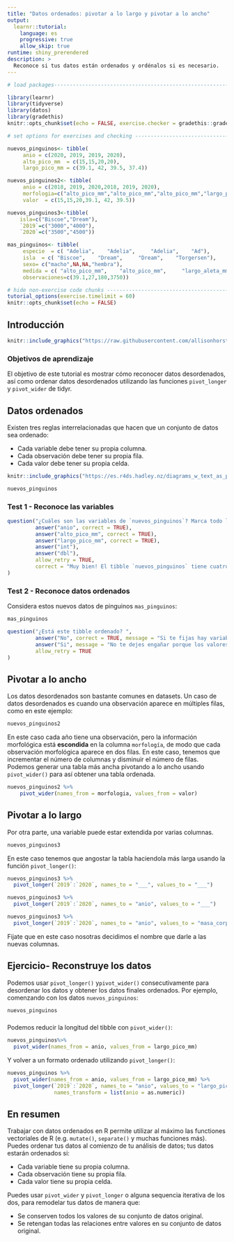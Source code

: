 ```yaml
---
title: "Datos ordenados: pivotar a lo largo y pivotar a lo ancho"
output: 
  learnr::tutorial:
    language: es
    progressive: true
    allow_skip: true
runtime: shiny_prerendered
description: >
  Reconoce si tus datos están ordenados y ordénalos si es necesario.
---
```


<!-- Add JavaScript code for making the exercise code larger -->
<script language="JavaScript" src="js/exercise-font-size.js"></script>

```r
# load packages-----------------------------------------------------------------

library(learnr)
library(tidyverse)
library(datos)
library(gradethis)
knitr::opts_chunk$set(echo = FALSE, exercise.checker = gradethis::grade_learnr)

# set options for exercises and checking ---------------------------------------

nuevos_pinguinos<- tibble(
     anio = c(2020, 2019, 2019, 2020),
     alto_pico_mm  = c(15,15,20,20),
     largo_pico_mm = c(39.1, 42, 39.5, 37.4))

nuevos_pinguinos2<- tibble(
     anio = c(2018, 2019, 2020,2018, 2019, 2020),
     morfologia=c("alto_pico_mm","alto_pico_mm","alto_pico_mm","largo_pico_mm","largo_pico_mm","largo_pico_mm"),
     valor  = c(15,15,20,39.1, 42, 39.5))

nuevos_pinguinos3<-tibble(
    isla=c("Biscoe","Dream"),
    `2019`=c("3000","4000"),
    `2020`=c("3500","4500"))

mas_pinguinos<- tibble(
     especie  = c( "Adelia",    "Adelia",     "Adelia",    "Ad"),
     isla  = c( "Biscoe",    "Dream",     "Dream",    "Torgersen"),
     sexo= c("macho",NA,NA,"hembra"),
     medida = c( "alto_pico_mm",    "alto_pico_mm",     "largo_aleta_mm",    "masa_corporal_g"),
     observaciones=c(39.1,27,180,3750))

# hide non-exercise code chunks ------------------------------------------------
tutorial_options(exercise.timelimit = 60)
knitr::opts_chunk$set(echo = FALSE)
```

## Introducción

```r
knitr::include_graphics("https://raw.githubusercontent.com/allisonhorst/palmerpenguins/master/man/figures/lter_penguins.png")
```

### Objetivos de aprendizaje

El objetivo de este tutorial es mostrar cómo reconocer datos desordenados, así como ordenar datos desordenados utilizando las funciones `pivot_longer` y `pivot_wider` de tidyr.

## Datos ordenados 

Existen tres reglas interrelacionadas que hacen que un conjunto de datos sea ordenado:

- Cada variable debe tener su propia columna.
- Cada observación debe tener su propia fila.
- Cada valor debe tener su propia celda.

```r
knitr::include_graphics("https://es.r4ds.hadley.nz/diagrams_w_text_as_path/es/tidy-1.svg")
```

```r
nuevos_pinguinos
```

### Test 1 - Reconoce las variables

```r
question("¿Cuáles son las variables de `nuevos_pinguinos`? Marca todo lo que corresponda.",
         answer("anio", correct = TRUE),
         answer("alto_pico_mm", correct = TRUE),
         answer("largo_pico_mm", correct = TRUE),
         answer("int"),
         answer("dbl"),
         allow_retry = TRUE, 
         correct = "Muy bien! El tibble `nuevos_pinguinos` tiene cuatro observaciones medidas con tres variables: anio, alto_pico_mm, largo_pico_mm."
)
```
### Test 2 - Reconoce datos ordenados

Considera estos nuevos datos de pinguinos `mas_pinguinos`:

```r
mas_pinguinos
```

```r
question("¿Está este tibble ordenado? ",
         answer("No", correct = TRUE, message = "Si te fijas hay variables distintas en una misma columna (medida)."),
         answer("Si", message = "No te dejes engañar porque los valores esten en la columna `observaciones` y las variables enten en la columna `medida`. Fíjate en la columna medida, ¿tiene mas de una variable?"),
         allow_retry = TRUE
)
```

## Pivotar a lo ancho

Los datos desordenados son bastante comunes en datasets. Un caso de datos desordenados es cuando una observación aparece en múltiples filas, como en este ejemplo:

```r
nuevos_pinguinos2
```
En este caso cada año tiene una observación, pero la información morfológica está __escondida__ en la columna `morfología`, de modo que cada observación morfológica aparece en dos filas. En este caso, tenemos que incrementar el  número de columnas y disminuir el número de filas. Podemos generar una tabla más ancha pivotando a lo ancho usando `pivot_wider()` para así obtener una tabla ordenada. 

```r
nuevos_pinguinos2 %>%
    pivot_wider(names_from = morfologia, values_from = valor)
```

## Pivotar a lo largo

Por otra parte, una variable puede estar extendida por varias columnas.
```r
nuevos_pinguinos3
```
En este caso tenemos que angostar la tabla haciendola más larga usando la función `pivot_longer()`:

```r
nuevos_pinguinos3 %>%
  pivot_longer(`2019`:`2020`, names_to = "___", values_to = "___")
```

```r
nuevos_pinguinos3 %>%
  pivot_longer(`2019`:`2020`, names_to = "anio", values_to = "___")
```

```r
nuevos_pinguinos3 %>%
  pivot_longer(`2019`:`2020`, names_to = "anio", values_to = "masa_corporal_g")
```

Fijate que en este caso nosotras decidimos el nombre que darle a las nuevas columnas.

## Ejercicio- Reconstruye los datos

Podemos usar `pivot_longer()` y` pivot_wider()` consecutivamente para desordenar los datos y obtener los datos finales ordenados. Por ejemplo, comenzando con los datos `nuevos_pinguinos`:
```r
nuevos_pinguinos
```

###

Podemos reducir la longitud del tibble con `pivot_wider()`:
```r
nuevos_pinguinos%>%
  pivot_wider(names_from = anio, values_from = largo_pico_mm)
```

Y volver a un formato ordenado utilizando `pivot_longer()`:
```r
nuevos_pinguinos %>%
  pivot_wider(names_from = anio, values_from = largo_pico_mm) %>%
  pivot_longer(`2019`:`2020`, names_to = "anio", values_to = "largo_pico_mm",
               names_transform = list(anio = as.numeric))
```

## En resumen

Trabajar con datos ordenados en R permite utilizar al máximo las functiones vectoriales de R (e.g. `mutate()`, `separate()` y muchas funciones más). Puedes ordenar tus datos al comienzo de tu análisis de datos; tus datos estarán ordenados si:

- Cada variable tiene su propia columna.
- Cada observación tiene  su propia fila.
- Cada valor tiene su propia celda.

Puedes usar `pivot_wider` y `pivot_longer` o alguna sequencia iterativa de los dos, para remodelar tus datos de manera que:

- Se conserven todos los valores de su conjunto de datos original.
- Se retengan todas las relaciones entre valores en su conjunto de datos original.


